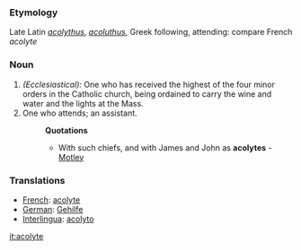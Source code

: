 ===Etymology===
Late Latin ''[[acolythus]]'', ''[[acoluthus]]'', Greek following, attending: compare French ''acolyte''
===Noun===
#''(Ecclesiastical):'' One who has received the highest of the four minor orders in the Catholic church, being ordained to carry the wine and water and the lights at the Mass.
#One who attends; an assistant. 
#:'''Quotations'''
#:*With such chiefs, and with James and John as '''acolytes''' - [[Motley]]
=== Translations === 
*[[French]]: [[acolyte]] 
*[[German]]: [[Gehilfe]] 
*[[Interlingua]]: [[acolyto]]

[[it:acolyte]]